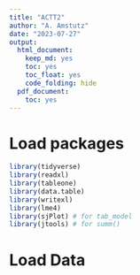 ```yaml
---
title: "ACTT2"
author: "A. Amstutz"
date: "2023-07-27"
output:
  html_document:
    keep_md: yes
    toc: yes
    toc_float: yes
    code_folding: hide
  pdf_document:
    toc: yes
---
```


# Load packages
```r
library(tidyverse)
library(readxl)
library(tableone)
library(data.table)
library(writexl)
library(lme4)
library(sjPlot) # for tab_model
library(jtools) # for summ()

```

# Load Data
```r


```

